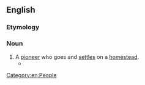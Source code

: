 ==English==

===Etymology===
{{affix|en|homestead|-er|id2=inhabitant}}

===Noun===
{{en-noun}}

# A [[pioneer]] who goes and [[settle]]s on a [[homestead]].
#* {{quote-book|en|url=https://www.gutenberg.org/files/29681/29681-h/29681-h.htm|title=A Mountain Boyhood|author=Joe Mills|year=1926|chapter=7|passage=In my rambles I continually came upon '''homesteaders''' striving to drain the valleys and raise grass for their cattle, while simultaneously the beavers were working to maintain high water.}}

[[Category:en:People]]
